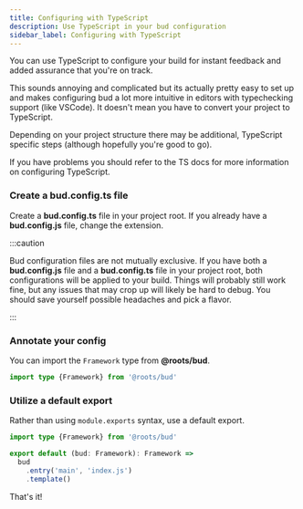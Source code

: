 ```yaml
---
title: Configuring with TypeScript
description: Use TypeScript in your bud configuration
sidebar_label: Configuring with TypeScript
---
```



You can use TypeScript to configure your build for instant feedback and added assurance that you're on track.

This sounds annoying and complicated but its actually pretty easy to set up and makes configuring bud a lot more intuitive in editors with typechecking support (like VSCode). It doesn't mean you have to convert your project to TypeScript.

Depending on your project structure there may be additional, TypeScript specific steps (although hopefully you're good to go). 

If you have problems you should refer to the TS docs for more information on configuring TypeScript.

### Create a bud.config.ts file

Create a **bud.config.ts** file in your project root. If you already have a **bud.config.js** file, change the extension.

:::caution

Bud configuration files are not mutually exclusive. If you have both a **bud.config.js** file and a **bud.config.ts** file in your project root, 
both configurations will be applied to your build. Things will probably still work fine, but any issues that may crop up will likely be hard to 
debug. You should save yourself possible headaches and pick a flavor.

:::

### Annotate your config

You can import the `Framework` type from **@roots/bud**.

```ts {1} title='bud.config.ts'
import type {Framework} from '@roots/bud'
```

### Utilize a default export

Rather than using `module.exports` syntax, use a default export.

```ts {3} title='bud.config.ts'
import type {Framework} from '@roots/bud'

export default (bud: Framework): Framework => 
  bud
    .entry('main', 'index.js')
    .template()
```

That's it!
